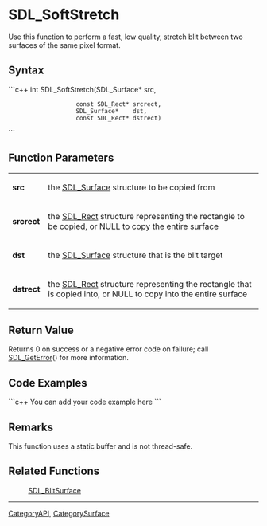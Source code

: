 <!-- pragma section-numbers off -->
<!-- pragma disable-camelcase -->

= SDL_SoftStretch =
Use this function to perform a fast, low quality, stretch blit between two surfaces of the same pixel format.


== Syntax ==
```c++
int SDL_SoftStretch(SDL_Surface*    src,
                    const SDL_Rect* srcrect,
                    SDL_Surface*    dst,
                    const SDL_Rect* dstrect)
```

== Function Parameters ==
{|
|'''src'''
|the [[SDL_Surface]] structure to be copied from
|-
|'''srcrect'''
|the [[SDL_Rect]] structure representing the rectangle to be copied, or NULL to copy the entire surface
|-
|'''dst'''
|the [[SDL_Surface]] structure that is the blit target
|-
|'''dstrect'''
|the [[SDL_Rect]] structure representing the rectangle that is copied into, or NULL to copy into the entire surface
|}

== Return Value ==
Returns 0 on success or a negative error code on failure; call [[SDL_GetError]]() for more information.

== Code Examples ==
```c++
You can add your code example here
```

== Remarks ==
This function uses a static buffer and is not thread-safe.

== Related Functions ==
:[[SDL_BlitSurface]]

----
[[CategoryAPI]], [[CategorySurface]]
